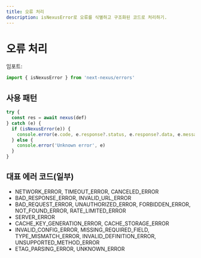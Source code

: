 ```yaml
---
title: 오류 처리
description: isNexusError로 오류를 식별하고 구조화된 코드로 처리하기.
---
```


# 오류 처리

임포트:
```ts path=null start=null
import { isNexusError } from 'next-nexus/errors'
```

## 사용 패턴
```ts path=null start=null
try {
  const res = await nexus(def)
} catch (e) {
  if (isNexusError(e)) {
    console.error(e.code, e.response?.status, e.response?.data, e.message)
  } else {
    console.error('Unknown error', e)
  }
}
```

## 대표 에러 코드(일부)
- NETWORK_ERROR, TIMEOUT_ERROR, CANCELED_ERROR
- BAD_RESPONSE_ERROR, INVALID_URL_ERROR
- BAD_REQUEST_ERROR, UNAUTHORIZED_ERROR, FORBIDDEN_ERROR, NOT_FOUND_ERROR, RATE_LIMITED_ERROR
- SERVER_ERROR
- CACHE_KEY_GENERATION_ERROR, CACHE_STORAGE_ERROR
- INVALID_CONFIG_ERROR, MISSING_REQUIRED_FIELD, TYPE_MISMATCH_ERROR, INVALID_DEFINITION_ERROR, UNSUPPORTED_METHOD_ERROR
- ETAG_PARSING_ERROR, UNKNOWN_ERROR

